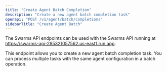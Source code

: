```yaml
---
title: "Create Agent Batch Completion"
description: "Create a new agent batch completion task"
openapi: "POST /v1/agent/batch/completions"
sidebarTitle: "Create Agent Batch"
---
```


<Note>

The Swarms API endpoints can be used with the Swarms API running at https://swarms-api-285321057562.us-east1.run.app.

</Note>

This endpoint allows you to create a new agent batch completion task. You can process multiple tasks with the same agent configuration in a batch operation.


